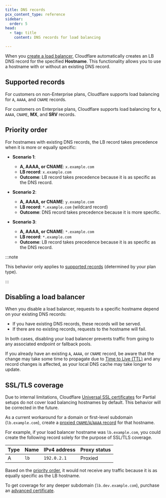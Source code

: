 ```yaml
---
title: DNS records
pcx_content_type: reference
sidebar:
  order: 5
head:
  - tag: title
    content: DNS records for load balancing

---
```


When you [create a load balancer](/load-balancing/load-balancers/create-load-balancer/), Cloudflare automatically creates an LB DNS record for the specified **Hostname**. This functionality allows you to use a hostname with or without an existing DNS record.

## Supported records

For customers on non-Enterprise plans, Cloudflare supports load balancing for `A`, `AAAA`, and `CNAME` records.

For customers on Enterprise plans, Cloudflare supports load balancing for `A`, `AAAA`, `CNAME`, **MX**, and **SRV** records.

## Priority order

For hostnames with existing DNS records, the LB record takes precedence when it is more or equally specific:

* **Scenario 1**:

  * **A, AAAA, or CNAME**: `x.example.com`
  * **LB record**: `x.example.com`
  * **Outcome**: LB record takes precedence because it is as specific as the DNS record.

* **Scenario 2**:

  * **A, AAAA, or CNAME**: `y.example.com`
  * **LB record**: `*.example.com` (wildcard record)
  * **Outcome**: DNS record takes precedence because it is more specific.

* **Scenario 3**:

  * **A, AAAA, or CNAME**: `*.example.com`
  * **LB record**: `*.example.com`
  * **Outcome**: LB record takes precedence because it is as specific as the DNS record.

:::note


This behavior only applies to [supported records](#supported-records) (determined by your plan type).


:::

## Disabling a load balancer

When you disable a load balancer, requests to a specific hostname depend on your existing DNS records:

* If you have existing DNS records, these records will be served.
* If there are no existing records, requests to the hostname will fail.

In both cases, disabling your load balancer prevents traffic from going to any associated endpoint or fallback pools.

If you already have an existing `A`, `AAAA`, or `CNAME` record, be aware that the change may take some time to propagate due to [Time to Live (TTL)](/dns/manage-dns-records/reference/ttl/) and any record changes is affected, as your local DNS cache may take longer to update.

## SSL/TLS coverage

Due to internal limitations, Cloudflare [Universal SSL certificates](/ssl/edge-certificates/universal-ssl/) for Partial setups do not cover load balancing hostnames by default. This behavior will be corrected in the future.

As a current workaround for a domain or first-level subdomain (`lb.example.com`), create a [proxied `CNAME`/`A`/`AAAA` record](/dns/manage-dns-records/how-to/create-dns-records/) for that hostname.

For example, if your load balancer hostname was `lb.example.com`, you could create the following record solely for the purpose of SSL/TLS coverage.

| Type | Name | IPv4 address | Proxy status |
| ---- | ---- | ------------ | ------------ |
| A    | `lb` | `192.0.2.1`  | Proxied      |

Based on the [priority order](#priority-order), it would not receive any traffic because it is as equally specific as the LB hostname.

To get coverage for any deeper subdomain (`lb.dev.example.com`), purchase an [advanced certificate](/ssl/edge-certificates/advanced-certificate-manager/).
